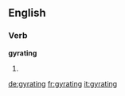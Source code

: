 ==English==

===Verb===
'''gyrating'''

# {{present participle of|[[gyrate]]}}

[[de:gyrating]]
[[fr:gyrating]]
[[it:gyrating]]